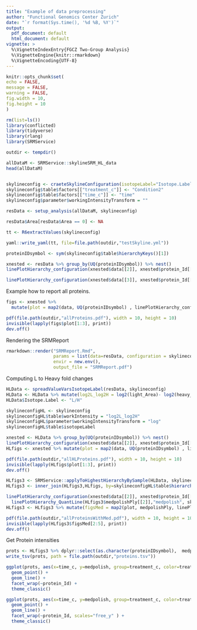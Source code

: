 ```yaml
---
title: "Example of data preprocessing"
author: "Functional Genomics Center Zurich"
date: "`r format(Sys.time(), '%d %B, %Y')`"
output:
  pdf_document: default
  html_document: default
vignette: >
  %\VignetteIndexEntry{FGCZ Two-Group Analysis}
  %\VignetteEngine{knitr::rmarkdown}
  %\VignetteEncoding{UTF-8}
---
```


```r
knitr::opts_chunk$set(
echo = FALSE,
message = FALSE,
warning = FALSE,
fig.width = 10,
fig.height = 10
)
```

```r
rm(list=ls())
library(conflicted)
library(tidyverse)
library(rlang)
library(SRMService)
```

```r
outdir <- tempdir()
```


```r
allDataM <- SRMService::skylineSRM_HL_data
head(allDataM)


skylineconfig <- craeteSkylineConfiguration(isotopeLabel="Isotope.Label", qValue="annotation_QValue")
skylineconfig$table$factors[["treatment_c"]] <- "Condition2"
skylineconfig$table$factors[["time_c"]] <- "time"
skylineconfig$parameter$workingIntensityTransform = ""

resData <- setup_analysis(allDataM, skylineconfig)

resData$Area[resData$Area == 0] <- NA

tt <- R6extractValues(skylineconfig)
```

```r
yaml::write_yaml(tt, file=file.path(outdir,"testSkyline.yml"))
```


```r
proteinIDsymbol <- sym(skylineconfig$table$hierarchyKeys()[1])

xnested <- resData %>% group_by(UQ(proteinIDsymbol)) %>% nest()
linePlotHierarchy_configuration(xnested$data[[2]], xnested$protein_Id[[2]], skylineconfig)
```

```r
linePlotHierarchy_configuration(xnested$data[[3]], xnested$protein_Id[[3]], skylineconfig, separate = TRUE)
```

Example how to report all proteins.

```r
figs <- xnested %>%
  mutate(plot = map2(data, UQ(proteinIDsymbol) , linePlotHierarchy_configuration, skylineconfig, separate = TRUE))

pdf(file.path(outdir,"allProteins.pdf"), width = 10, height = 10)
invisible(lapply(figs$plot[1:3], print))
dev.off()
```

Rendering the SRMReport

```r
rmarkdown::render("SRMReport.Rmd",
                  params = list(data=resData, configuration = skylineconfig),
                  envir = new.env(),
                  output_file = "SRMReport.pdf")
```

Computing L to Heavy fold changes

```r
HLData <- spreadValueVarsIsotopeLabel(resData, skylineconfig)
HLData <- HLData %>% mutate(log2L_log2H = log2(light_Area)- log2(heavy_Area))
HLData$Isotope.Label <- "L/H"

skylineconfigHL <- skylineconfig
skylineconfigHL$table$workIntensity = "log2L_log2H"
skylineconfigHL$parameter$workingIntensityTransform = "log"
skylineconfigHL$table$isotopeLabel

xnested <- HLData %>% group_by(UQ(proteinIDsymbol)) %>% nest()
linePlotHierarchy_configuration(xnested$data[[2]], xnested$protein_Id[[2]], skylineconfigHL)
HLfigs <- xnested %>% mutate(plot = map2(data, UQ(proteinIDsymbol) , linePlotHierarchy_configuration, skylineconfig))

```


```r

pdf(file.path(outdir,"allHLProteins.pdf"), width = 10, height = 10)
invisible(lapply(HLfigs$plot[1:3], print))
dev.off()
```

```r

HLfigs3 <- SRMService::applyToHighestHierarchyBySample(HLData, skylineconfigHL, medpolishPly)
HLfigs3 <- inner_join(HLfigs3,HLfigs, by=skylineconfigHL$table$hierarchyKeys()[1])

linePlotHierarchy_configuration(xnested$data[[2]], xnested$protein_Id[[2]], skylineconfigHL) %>%
  linePlotHierarchy_QuantLine(HLfigs3$medpolishPly[[2]],"medpolish", skylineconfigHL)
HLfigs3 <- HLfigs3 %>% mutate(figsMed = map2(plot, medpolishPly, linePlotHierarchy_QuantLine, "medpolish", skylineconfig))

```

```r
pdf(file.path(outdir,"allProteinsWithMed.pdf"), width = 10, height = 10)
invisible(lapply(HLfigs3$figsMed[2:5], print))
dev.off()
```

Get Protein intensities

```r
prots <- HLfigs3 %>% dplyr::select(as.character(proteinIDsymbol),  medpolishPly) %>% unnest()
write_tsv(prots, path = file.path(outdir,"proteins.tsv"))

ggplot(prots, aes(x=time_c, y=medpolish, group=treatment_c, color=treatment_c )) +
  geom_point() +
  geom_line() +
  facet_wrap(~protein_Id) +
  theme_classic()

```


```r
ggplot(prots, aes(x=time_c, y=medpolish, group=treatment_c, color=treatment_c )) +
  geom_point() +
  geom_line() +
  facet_wrap(~protein_Id, scales="free_y" ) +
  theme_classic()
```




